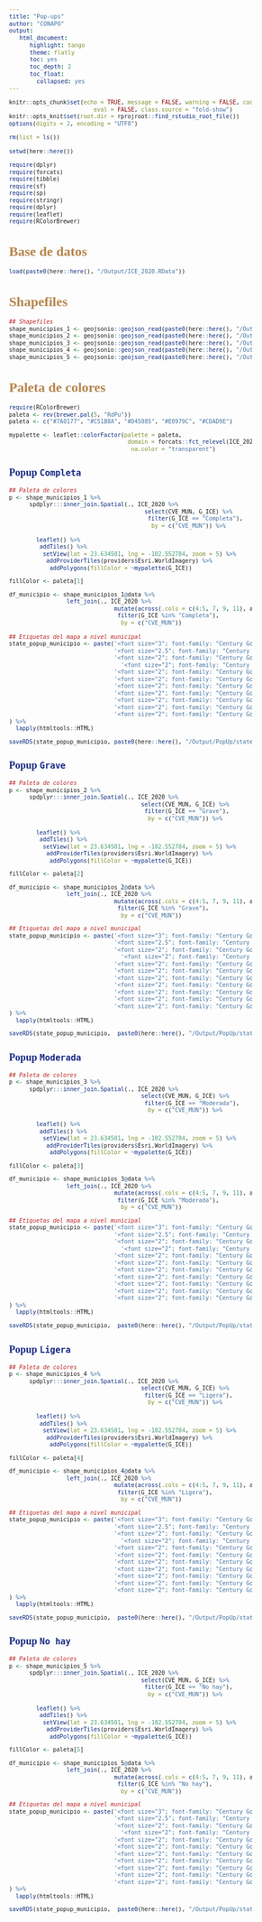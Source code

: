 ---
title: "Pop-ups"
author: "CONAPO"
output:
   html_document:
      highlight: tango
      theme: flatly
      toc: yes
      toc_depth: 2
      toc_float:
        collapsed: yes
---
\usepackage{color}

```{=html}
<style>
code.r{
  font-size: 10px;
}
pre {
  font-size: 12px
}
</style>

<style>
body {
text-align: justify;
font-style: normal;
font-family: "Century Gothic";
font-size: 12px
}
h1.title {
  font-size: 40px;
  color: #000D3B;
}
h1 {
  color: #B6854D;
}
h2 {
  color: #172984;
}
h3 {
  color: #172984;
}
</style>
```

```{=html}
<style>
.nav>li>a {
    position: relative;
    display: block;
    padding: 10px 15px;
    color: #0A2687;
}
.nav-pills>li.active>a, .nav-pills>li.active>a:hover, .nav-pills>li.active>a:focus {
    color: #ffffff;
    background-color: #09C2BC;
}
</style>
```

```{r, include=FALSE}
knitr::opts_chunk$set(echo = TRUE, message = FALSE, warning = FALSE, cache = FALSE, cache.lazy = FALSE, 
                         eval = FALSE, class.source = "fold-show")
knitr::opts_knit$set(root.dir = rprojroot::find_rstudio_root_file())
options(digits = 2, encoding = "UTF8")
```   
 

```{r, echo=FALSE}
rm(list = ls())
```

```{r, echo=FALSE}
setwd(here::here())
```


```{r}
require(dplyr)
require(forcats)
require(tibble)
require(sf)
require(sp)
require(stringr)
require(dplyr)
require(leaflet)
require(RColorBrewer)
```

# Base de datos   

```{r}
load(paste0(here::here(), "/Output/ICE_2020.RData"))
```


# Shapefiles 

```{r}
## Shapefiles
shape_municipios_1 <- geojsonio::geojson_read(paste0(here::here(), "/Output/Shapes/municipios_1_json.geojson"), what = "sp") 
shape_municipios_2 <- geojsonio::geojson_read(paste0(here::here(), "/Output/Shapes/municipios_2_json.geojson"), what = "sp") 
shape_municipios_3 <- geojsonio::geojson_read(paste0(here::here(), "/Output/Shapes/municipios_3_json.geojson"), what = "sp") 
shape_municipios_4 <- geojsonio::geojson_read(paste0(here::here(), "/Output/Shapes/municipios_4_json.geojson"), what = "sp") 
shape_municipios_5 <- geojsonio::geojson_read(paste0(here::here(), "/Output/Shapes/municipios_5_json.geojson"), what = "sp") 
```


# Paleta de colores 

```{r}
require(RColorBrewer)
paleta <- rev(brewer.pal(5, "RdPu"))
paleta <- c("#7A0177", "#C51B8A", "#D45085", "#E0979C", "#CDAD9E")

mypalette <- leaflet::colorFactor(palette = paleta, 
                                   domain = forcats::fct_relevel(ICE_2020$G_ICE, c("Completa", "Grave", "Moderada", "Ligera", "No hay")), 
                                    na.color = "transparent")
```


## Popup `Completa`

```{r}
## Paleta de colores                         
p <- shape_municipios_1 %>%
      spdplyr:::inner_join.Spatial(., ICE_2020 %>% 
                                        select(CVE_MUN, G_ICE) %>%
                                         filter(G_ICE == "Completa"),
                                          by = c("CVE_MUN")) %>%
      
        leaflet() %>% 
         addTiles() %>% 
          setView(lat = 23.634501, lng = -102.552784, zoom = 5) %>%
           addProviderTiles(providers$Esri.WorldImagery) %>%
            addPolygons(fillColor = ~mypalette(G_ICE))

fillColor <- paleta[1]

df_municipio <- shape_municipios_1@data %>%
                 left_join(., ICE_2020 %>% 
                               mutate(across(.cols = c(4:5, 7, 9, 11), as.numeric)) %>%
                                filter(G_ICE %in% "Completa"),
                                 by = c("CVE_MUN"))
                                                
## Etiquetas del mapa a nivel municipal 
state_popup_municipio <- paste('<font size="3"; font-family: "Century Gothic"><strong>',"Estado:",'</strong>','<strong>', df_municipio$NOM_ENT,'</strong></font>','<br/>',
                               '<font size="2.5"; font-family: "Century Gothic"><strong>',"Municipio:",'</strong>','<strong>', df_municipio$NOM_MUN,'</strong></font>','<br/>',
                               '<font size="2"; font-family: "Century Gothic"><strong>',"Población Total:",'</strong></font>','<font size="2"; font-family: "Century Gothic"; color=', fillColor,'><strong>', formatC(df_municipio$POBTOT, format = "f", big.mark = " ", digits = 0),'</strong></font>','<br/>',
                                 '<font size="2"; font-family: "Century Gothic"><strong>',"Grado de Calidad del Entorno:",'</strong></font>','<font size="2"; font-family: "Century Gothic"; color=', fillColor,'><strong>', df_municipio$G_ICE,'</strong></font>','<br/>',
                               '<font size="2"; font-family: "Century Gothic"><strong>',"Índice de Calidad del Entorno (ICE):",'</strong></font>','<font size="2"; font-family: "Century Gothic"; color=', fillColor,'><strong>', format(round(df_municipio$ICE, 2), nsmall = 1),'</strong></font>','<br/>',
                               '<font size="2"; font-family: "Century Gothic"><strong>',"Grado de marginación:",'</strong></font>','<font size="2"; font-family: "Century Gothic"; color=', fillColor,'><strong>', df_municipio$GM_2020,'</strong></font>','<br/>',
                               '<font size="2"; font-family: "Century Gothic"><strong>',"Índice de marginación:",'</strong></font>','<font size="2"; font-family: "Century Gothic"; color=', fillColor,'><strong>', format(round(df_municipio$IM_2020, 2), nsmall = 1),'</strong></font>','<br/>',
                               '<font size="2"; font-family: "Century Gothic"><strong>',"Grado de equipamiento:",'</strong></font>','<font size="2"; font-family: "Century Gothic"; color=', fillColor,'><strong>', df_municipio$G_IE,'</strong></font>','<br/>',
                               '<font size="2"; font-family: "Century Gothic"><strong>',"Índice de equipamiento:",'</strong></font>','<font size="2"; font-family: "Century Gothic"; color=', fillColor,'><strong>', format(round(df_municipio$IE, 2), nsmall = 1),'</strong></font>','<br/>',
                               '<font size="2"; font-family: "Century Gothic"><strong>',"Grado de accesibilidad:",'</strong></font>','<font size="2"; font-family: "Century Gothic"; color=', fillColor,'><strong>', df_municipio$GACC,'</strong></font>','<br/>',
                               '<font size="2"; font-family: "Century Gothic"><strong>',"Índice de accesibilidad:",'</strong></font>','<font size="2"; font-family: "Century Gothic"; color=', fillColor,'><strong>', format(round(df_municipio$IAL, 2), nsmall = 1),'</strong></font>','<br/>'
) %>% 
  lapply(htmltools::HTML)

saveRDS(state_popup_municipio, paste0(here::here(), "/Output/PopUp/state_popup_municipio1.RDS"))
```

## Popup `Grave`

```{r}
## Paleta de colores                         
p <- shape_municipios_2 %>%
      spdplyr:::inner_join.Spatial(., ICE_2020 %>% 
                                       select(CVE_MUN, G_ICE) %>%
                                        filter(G_ICE == "Grave"),
                                         by = c("CVE_MUN")) %>%
      
        leaflet() %>% 
         addTiles() %>% 
          setView(lat = 23.634501, lng = -102.552784, zoom = 5) %>%
           addProviderTiles(providers$Esri.WorldImagery) %>%
            addPolygons(fillColor = ~mypalette(G_ICE))

fillColor <- paleta[2]

df_municipio <- shape_municipios_2@data %>%
                 left_join(., ICE_2020 %>% 
                               mutate(across(.cols = c(4:5, 7, 9, 11), as.numeric)) %>%
                                filter(G_ICE %in% "Grave"),
                                 by = c("CVE_MUN"))

## Etiquetas del mapa a nivel municipal 
state_popup_municipio <- paste('<font size="3"; font-family: "Century Gothic"><strong>',"Estado:",'</strong>','<strong>', df_municipio$NOM_ENT,'</strong></font>','<br/>',
                               '<font size="2.5"; font-family: "Century Gothic"><strong>',"Municipio:",'</strong>','<strong>', df_municipio$NOM_MUN,'</strong></font>','<br/>',
                               '<font size="2"; font-family: "Century Gothic"><strong>',"Población Total:",'</strong></font>','<font size="2"; font-family: "Century Gothic"; color=', fillColor,'><strong>', formatC(df_municipio$POBTOT, format = "f", big.mark = " ", digits = 0),'</strong></font>','<br/>',
                                 '<font size="2"; font-family: "Century Gothic"><strong>',"Grado de Calidad del Entorno:",'</strong></font>','<font size="2"; font-family: "Century Gothic"; color=', fillColor,'><strong>', df_municipio$G_ICE,'</strong></font>','<br/>',
                               '<font size="2"; font-family: "Century Gothic"><strong>',"Índice de Calidad del Entorno (ICE):",'</strong></font>','<font size="2"; font-family: "Century Gothic"; color=', fillColor,'><strong>', format(round(df_municipio$ICE, 2), nsmall = 1),'</strong></font>','<br/>',
                               '<font size="2"; font-family: "Century Gothic"><strong>',"Grado de marginación:",'</strong></font>','<font size="2"; font-family: "Century Gothic"; color=', fillColor,'><strong>', df_municipio$GM_2020,'</strong></font>','<br/>',
                               '<font size="2"; font-family: "Century Gothic"><strong>',"Índice de marginación:",'</strong></font>','<font size="2"; font-family: "Century Gothic"; color=', fillColor,'><strong>', format(round(df_municipio$IM_2020, 2), nsmall = 1),'</strong></font>','<br/>',
                               '<font size="2"; font-family: "Century Gothic"><strong>',"Grado de equipamiento:",'</strong></font>','<font size="2"; font-family: "Century Gothic"; color=', fillColor,'><strong>', df_municipio$G_IE,'</strong></font>','<br/>',
                               '<font size="2"; font-family: "Century Gothic"><strong>',"Índice de equipamiento:",'</strong></font>','<font size="2"; font-family: "Century Gothic"; color=', fillColor,'><strong>', format(round(df_municipio$IE, 2), nsmall = 1),'</strong></font>','<br/>',
                               '<font size="2"; font-family: "Century Gothic"><strong>',"Grado de accesibilidad:",'</strong></font>','<font size="2"; font-family: "Century Gothic"; color=', fillColor,'><strong>', df_municipio$GACC,'</strong></font>','<br/>',
                               '<font size="2"; font-family: "Century Gothic"><strong>',"Índice de accesibilidad:",'</strong></font>','<font size="2"; font-family: "Century Gothic"; color=', fillColor,'><strong>', format(round(df_municipio$IAL, 2), nsmall = 1),'</strong></font>','<br/>'
) %>% 
  lapply(htmltools::HTML)

saveRDS(state_popup_municipio,  paste0(here::here(), "/Output/PopUp/state_popup_municipio2.RDS"))
```

## Popup `Moderada`

```{r}
## Paleta de colores                         
p <- shape_municipios_3 %>%
      spdplyr:::inner_join.Spatial(., ICE_2020 %>% 
                                       select(CVE_MUN, G_ICE) %>%
                                        filter(G_ICE == "Moderada"),
                                         by = c("CVE_MUN")) %>%
      
        leaflet() %>% 
         addTiles() %>% 
          setView(lat = 23.634501, lng = -102.552784, zoom = 5) %>%
           addProviderTiles(providers$Esri.WorldImagery) %>%
            addPolygons(fillColor = ~mypalette(G_ICE))

fillColor <- paleta[3]

df_municipio <- shape_municipios_3@data %>%
                 left_join(., ICE_2020 %>% 
                               mutate(across(.cols = c(4:5, 7, 9, 11), as.numeric)) %>%
                                filter(G_ICE %in% "Moderada"),
                                 by = c("CVE_MUN"))

## Etiquetas del mapa a nivel municipal 
state_popup_municipio <- paste('<font size="3"; font-family: "Century Gothic"><strong>',"Estado:",'</strong>','<strong>', df_municipio$NOM_ENT,'</strong></font>','<br/>',
                               '<font size="2.5"; font-family: "Century Gothic"><strong>',"Municipio:",'</strong>','<strong>', df_municipio$NOM_MUN,'</strong></font>','<br/>',
                               '<font size="2"; font-family: "Century Gothic"><strong>',"Población Total:",'</strong></font>','<font size="2"; font-family: "Century Gothic"; color=', fillColor,'><strong>', formatC(df_municipio$POBTOT, format = "f", big.mark = " ", digits = 0),'</strong></font>','<br/>',
                                 '<font size="2"; font-family: "Century Gothic"><strong>',"Grado de Calidad del Entorno:",'</strong></font>','<font size="2"; font-family: "Century Gothic"; color=', fillColor,'><strong>', df_municipio$G_ICE,'</strong></font>','<br/>',
                               '<font size="2"; font-family: "Century Gothic"><strong>',"Índice de Calidad del Entorno (ICE):",'</strong></font>','<font size="2"; font-family: "Century Gothic"; color=', fillColor,'><strong>', format(round(df_municipio$ICE, 2), nsmall = 1),'</strong></font>','<br/>',
                               '<font size="2"; font-family: "Century Gothic"><strong>',"Grado de marginación:",'</strong></font>','<font size="2"; font-family: "Century Gothic"; color=', fillColor,'><strong>', df_municipio$GM_2020,'</strong></font>','<br/>',
                               '<font size="2"; font-family: "Century Gothic"><strong>',"Índice de marginación:",'</strong></font>','<font size="2"; font-family: "Century Gothic"; color=', fillColor,'><strong>', format(round(df_municipio$IM_2020, 2), nsmall = 1),'</strong></font>','<br/>',
                               '<font size="2"; font-family: "Century Gothic"><strong>',"Grado de equipamiento:",'</strong></font>','<font size="2"; font-family: "Century Gothic"; color=', fillColor,'><strong>', df_municipio$G_IE,'</strong></font>','<br/>',
                               '<font size="2"; font-family: "Century Gothic"><strong>',"Índice de equipamiento:",'</strong></font>','<font size="2"; font-family: "Century Gothic"; color=', fillColor,'><strong>', format(round(df_municipio$IE, 2), nsmall = 1),'</strong></font>','<br/>',
                               '<font size="2"; font-family: "Century Gothic"><strong>',"Grado de accesibilidad:",'</strong></font>','<font size="2"; font-family: "Century Gothic"; color=', fillColor,'><strong>', df_municipio$GACC,'</strong></font>','<br/>',
                               '<font size="2"; font-family: "Century Gothic"><strong>',"Índice de accesibilidad:",'</strong></font>','<font size="2"; font-family: "Century Gothic"; color=', fillColor,'><strong>', format(round(df_municipio$IAL, 2), nsmall = 1),'</strong></font>','<br/>'
) %>% 
  lapply(htmltools::HTML)

saveRDS(state_popup_municipio,  paste0(here::here(), "/Output/PopUp/state_popup_municipio3.RDS"))
```

## Popup `Ligera`

```{r}
## Paleta de colores                         
p <- shape_municipios_4 %>%
      spdplyr:::inner_join.Spatial(., ICE_2020 %>% 
                                       select(CVE_MUN, G_ICE) %>%
                                        filter(G_ICE == "Ligera"),
                                         by = c("CVE_MUN")) %>%
      
        leaflet() %>% 
         addTiles() %>% 
          setView(lat = 23.634501, lng = -102.552784, zoom = 5) %>%
           addProviderTiles(providers$Esri.WorldImagery) %>%
            addPolygons(fillColor = ~mypalette(G_ICE))

fillColor <- paleta[4]

df_municipio <- shape_municipios_4@data %>%
                 left_join(., ICE_2020 %>% 
                               mutate(across(.cols = c(4:5, 7, 9, 11), as.numeric)) %>%
                                filter(G_ICE %in% "Ligera"),
                                 by = c("CVE_MUN"))

## Etiquetas del mapa a nivel municipal 
state_popup_municipio <- paste('<font size="3"; font-family: "Century Gothic"><strong>',"Estado:",'</strong>','<strong>', df_municipio$NOM_ENT,'</strong></font>','<br/>',
                               '<font size="2.5"; font-family: "Century Gothic"><strong>',"Municipio:",'</strong>','<strong>', df_municipio$NOM_MUN,'</strong></font>','<br/>',
                               '<font size="2"; font-family: "Century Gothic"><strong>',"Población Total:",'</strong></font>','<font size="2"; font-family: "Century Gothic"; color=', fillColor,'><strong>', formatC(df_municipio$POBTOT, format = "f", big.mark = " ", digits = 0),'</strong></font>','<br/>',
                                 '<font size="2"; font-family: "Century Gothic"><strong>',"Grado de Calidad del Entorno:",'</strong></font>','<font size="2"; font-family: "Century Gothic"; color=', fillColor,'><strong>', df_municipio$G_ICE,'</strong></font>','<br/>',
                               '<font size="2"; font-family: "Century Gothic"><strong>',"Índice de Calidad del Entorno (ICE):",'</strong></font>','<font size="2"; font-family: "Century Gothic"; color=', fillColor,'><strong>', format(round(df_municipio$ICE, 2), nsmall = 1),'</strong></font>','<br/>',
                               '<font size="2"; font-family: "Century Gothic"><strong>',"Grado de marginación:",'</strong></font>','<font size="2"; font-family: "Century Gothic"; color=', fillColor,'><strong>', df_municipio$GM_2020,'</strong></font>','<br/>',
                               '<font size="2"; font-family: "Century Gothic"><strong>',"Índice de marginación:",'</strong></font>','<font size="2"; font-family: "Century Gothic"; color=', fillColor,'><strong>', format(round(df_municipio$IM_2020, 2), nsmall = 1),'</strong></font>','<br/>',
                               '<font size="2"; font-family: "Century Gothic"><strong>',"Grado de equipamiento:",'</strong></font>','<font size="2"; font-family: "Century Gothic"; color=', fillColor,'><strong>', df_municipio$G_IE,'</strong></font>','<br/>',
                               '<font size="2"; font-family: "Century Gothic"><strong>',"Índice de equipamiento:",'</strong></font>','<font size="2"; font-family: "Century Gothic"; color=', fillColor,'><strong>', format(round(df_municipio$IE, 2), nsmall = 1),'</strong></font>','<br/>',
                               '<font size="2"; font-family: "Century Gothic"><strong>',"Grado de accesibilidad:",'</strong></font>','<font size="2"; font-family: "Century Gothic"; color=', fillColor,'><strong>', df_municipio$GACC,'</strong></font>','<br/>',
                               '<font size="2"; font-family: "Century Gothic"><strong>',"Índice de accesibilidad:",'</strong></font>','<font size="2"; font-family: "Century Gothic"; color=', fillColor,'><strong>', format(round(df_municipio$IAL, 2), nsmall = 1),'</strong></font>','<br/>'
) %>% 
  lapply(htmltools::HTML)

saveRDS(state_popup_municipio,  paste0(here::here(), "/Output/PopUp/state_popup_municipio4.RDS"))
```

## Popup `No hay`

```{r}
## Paleta de colores                         
p <- shape_municipios_5 %>%
      spdplyr:::inner_join.Spatial(., ICE_2020 %>% 
                                       select(CVE_MUN, G_ICE) %>%
                                        filter(G_ICE == "No hay"),
                                         by = c("CVE_MUN")) %>%
      
        leaflet() %>% 
         addTiles() %>% 
          setView(lat = 23.634501, lng = -102.552784, zoom = 5) %>%
           addProviderTiles(providers$Esri.WorldImagery) %>%
            addPolygons(fillColor = ~mypalette(G_ICE))

fillColor <- paleta[5]

df_municipio <- shape_municipios_5@data %>%
                 left_join(., ICE_2020 %>% 
                               mutate(across(.cols = c(4:5, 7, 9, 11), as.numeric)) %>%
                                filter(G_ICE %in% "No hay"),
                                 by = c("CVE_MUN"))

## Etiquetas del mapa a nivel municipal 
state_popup_municipio <- paste('<font size="3"; font-family: "Century Gothic"><strong>',"Estado:",'</strong>','<strong>', df_municipio$NOM_ENT,'</strong></font>','<br/>',
                               '<font size="2.5"; font-family: "Century Gothic"><strong>',"Municipio:",'</strong>','<strong>', df_municipio$NOM_MUN,'</strong></font>','<br/>',
                               '<font size="2"; font-family: "Century Gothic"><strong>',"Población Total:",'</strong></font>','<font size="2"; font-family: "Century Gothic"; color=', fillColor,'><strong>', formatC(df_municipio$POBTOT, format = "f", big.mark = " ", digits = 0),'</strong></font>','<br/>',
                                 '<font size="2"; font-family: "Century Gothic"><strong>',"Grado de Calidad del Entorno:",'</strong></font>','<font size="2"; font-family: "Century Gothic"; color=', fillColor,'><strong>', df_municipio$G_ICE,'</strong></font>','<br/>',
                               '<font size="2"; font-family: "Century Gothic"><strong>',"Índice de Calidad del Entorno (ICE):",'</strong></font>','<font size="2"; font-family: "Century Gothic"; color=', fillColor,'><strong>', format(round(df_municipio$ICE, 2), nsmall = 1),'</strong></font>','<br/>',
                               '<font size="2"; font-family: "Century Gothic"><strong>',"Grado de marginación:",'</strong></font>','<font size="2"; font-family: "Century Gothic"; color=', fillColor,'><strong>', df_municipio$GM_2020,'</strong></font>','<br/>',
                               '<font size="2"; font-family: "Century Gothic"><strong>',"Índice de marginación:",'</strong></font>','<font size="2"; font-family: "Century Gothic"; color=', fillColor,'><strong>', format(round(df_municipio$IM_2020, 2), nsmall = 1),'</strong></font>','<br/>',
                               '<font size="2"; font-family: "Century Gothic"><strong>',"Grado de equipamiento:",'</strong></font>','<font size="2"; font-family: "Century Gothic"; color=', fillColor,'><strong>', df_municipio$G_IE,'</strong></font>','<br/>',
                               '<font size="2"; font-family: "Century Gothic"><strong>',"Índice de equipamiento:",'</strong></font>','<font size="2"; font-family: "Century Gothic"; color=', fillColor,'><strong>', format(round(df_municipio$IE, 2), nsmall = 1),'</strong></font>','<br/>',
                               '<font size="2"; font-family: "Century Gothic"><strong>',"Grado de accesibilidad:",'</strong></font>','<font size="2"; font-family: "Century Gothic"; color=', fillColor,'><strong>', df_municipio$GACC,'</strong></font>','<br/>',
                               '<font size="2"; font-family: "Century Gothic"><strong>',"Índice de accesibilidad:",'</strong></font>','<font size="2"; font-family: "Century Gothic"; color=', fillColor,'><strong>', format(round(df_municipio$IAL, 2), nsmall = 1),'</strong></font>','<br/>'
) %>% 
  lapply(htmltools::HTML)

saveRDS(state_popup_municipio,  paste0(here::here(), "/Output/PopUp/state_popup_municipio5.RDS"))
```

